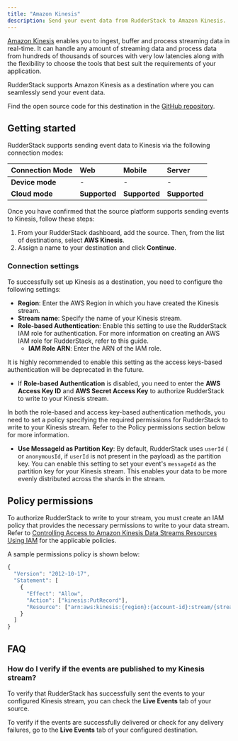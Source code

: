 ```yaml
---
title: "Amazon Kinesis"
description: Send your event data from RudderStack to Amazon Kinesis.
---
```


[Amazon Kinesis](https://aws.amazon.com/kinesis/) enables you to ingest, buffer and process streaming data in real-time. It can handle any amount of streaming data and process data from hundreds of thousands of sources with very low latencies along with the flexibility to choose the tools that best suit the requirements of your application.

RudderStack supports Amazon Kinesis as a destination where you can seamlessly send your event data.

<div class="infoBlock">
Find the open source code for this destination in the <a href="https://github.com/rudderlabs/rudder-transformer/tree/master/src/v0/destinations/kinesis">GitHub repository</a>.
</div>

## Getting started

RudderStack supports sending event data to Kinesis via the following <Link to="/rudderstack-cloud/rudderstack-connection-modes/">connection modes</Link>:

| **Connection Mode** | **Web**       | **Mobile**    | **Server**    |
| :------------------ | :------------ | :------------ | :------------ |
| **Device mode**     | -             | -             | -             |
| **Cloud mode**      | **Supported** | **Supported** | **Supported** |

Once you have confirmed that the source platform supports sending events to Kinesis, follow these steps:

1. From your RudderStack dashboard, add the source. Then, from the list of destinations, select **AWS Kinesis**.
2. Assign a name to your destination and click **Continue**.

### Connection settings

To successfully set up Kinesis as a destination, you need to configure the following settings:

- **Region**: Enter the AWS Region in which you have created the Kinesis stream.
- **Stream name**: Specify the name of your Kinesis stream.
- **Role-based Authentication**: Enable this setting to use the RudderStack IAM role for authentication. For more information on creating an AWS IAM role for RudderStack, refer to <Link to="/destinations/aws-iam-role-for-rudderstack/#creating-a-rudderstack-iam-role">this guide</Link>.
  - **IAM Role ARN**: Enter the ARN of the IAM role.

<div class="warningBlock">
It is highly recommended to enable this setting as the access keys-based authentication will be deprecated in the future.
</div>

- If **Role-based Authentication** is disabled, you need to enter the **AWS Access Key ID** and **AWS Secret Access Key** to authorize RudderStack to write to your Kinesis stream.

<div class="infoBlock">
In both the role-based and access key-based authentication methods, you need to set a policy specifying the required permissions for RudderStack to write to your Kinesis stream. Refer to the <Link to="#policy-permissions">Policy permissions</Link> section below for more information. 
</div>

- **Use MessageId as Partition Key**: By default, RudderStack uses `userId` ( or `anonymousId`, if `userId` is not present in the payload) as the partition key. You can enable this setting to set your event's `messageId` as the partition key for your Kinesis stream. This enables your data to be more evenly distributed across the shards in the stream.

## Policy permissions

To authorize RudderStack to write to your stream, you must create an IAM policy that provides the necessary permissions to write to your data stream. Refer to [Controlling Access to Amazon Kinesis Data Streams Resources Using IAM](https://docs.aws.amazon.com/streams/latest/dev/controlling-access.html) for the applicable policies. 

A sample permissions policy is shown below:

```javascript
{
  "Version": "2012-10-17",
  "Statement": [
    {
      "Effect": "Allow",
      "Action": ["kinesis:PutRecord"],
      "Resource": ["arn:aws:kinesis:{region}:{account-id}:stream/{stream-name}"]
    }
  ]
}
```

## FAQ

### How do I verify if the events are published to my Kinesis stream?

To verify that RudderStack has successfully sent the events to your configured Kinesis stream, you can check the **Live Events** tab of your source.

To verify if the events are successfully delivered or check for any delivery failures, go to the **Live Events** tab of your configured destination.
